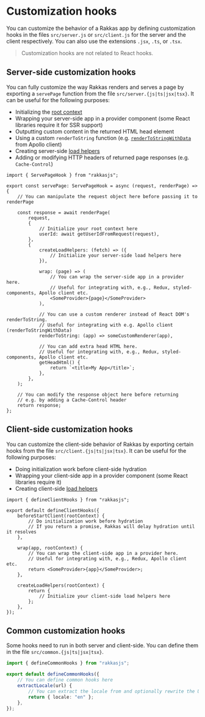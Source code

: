 
# Customization hooks

You can customize the behavior of a Rakkas app by defining customization hooks in the files `src/server.js` or `src/client.js` for the server and the client respectively. You can also use the extensions `.jsx`, `.ts`, or `.tsx`.

> Customization hooks are not related to React hooks.

## Server-side customization hooks <a id="server-side"/>

You can fully customize the way Rakkas renders and serves a page by exporting a `servePage` function from the file `src/server.{js|ts|jsx|tsx}`. It can be useful for the following purposes:

- Initializing the [root context](./layout-context#root-context)
- Wrapping your server-side app in a provider component (some React libraries require it for SSR support)
- Outputting custom content in the returned HTML head element
- Using a custom `renderToString` function (e.g. [`renderToStringWithData`](https://www.apollographql.com/docs/react/api/react/ssr/#rendertostringwithdata) from Apollo client)
- Creating server-side [load helpers](./load-helpers)
- Adding or modifying HTTP headers of returned page responses (e.g. `Cache-Control`)

```tsx
import { ServePageHook } from "rakkasjs";

export const servePage: ServePageHook = async (request, renderPage) => {
	// You can manipulate the request object here before passing it to renderPage

	const response = await renderPage(
		request,
		{
			// Initialize your root context here
			userId: await getUserIdFromRequest(request),
		},
		{
			createLoadHelpers: (fetch) => ({
				// Initialize your server-side load helpers here
			}),

			wrap: (page) => (
				// You can wrap the server-side app in a provider here.
				// Useful for integrating with, e.g., Redux, styled-components, Apollo client etc.
				<SomeProvider>{page}</SomeProvider>
			),

			// You can use a custom renderer instead of React DOM's renderToString.
			// Useful for integrating with e.g. Apollo client (renderToStringWithData)
			renderToString: (app) => someCustomRenderer(app),

			// You can add extra head HTML here.
			// Useful for integrating with, e.g., Redux, styled-components, Apollo client etc.
			getHeadHtml() {
				return `<title>My App</title>`;
			},
		},
	);

	// You can modify the response object here before returning
	// e.g. by adding a Cache-Control header
	return response;
};
```

## Client-side customization hooks <a id="client-side"/>

You can customize the client-side behavior of Rakkas by exporting certain hooks from the file `src/client.{js|ts|jsx|tsx}`. It can be useful for the following purposes:

- Doing initialization work before client-side hydration
- Wrapping your client-side app in a provider component (some React libraries require it)
- Creating client-side [load helpers](./load-helpers)

```tsx
import { defineClientHooks } from "rakkasjs";

export default defineClientHooks({
	beforeStartClient(rootContext) {
		// Do initialization work before hydration
		// If you return a promise, Rakkas will delay hydration until it resolves
	},

	wrap(app, rootContext) {
		// You can wrap the client-side app in a provider here.
		// Useful for integrating with, e.g., Redux, Apollo client etc.
		return <SomeProvider>{app}</SomeProvider>;
	},

	createLoadHelpers(rootContext) {
		return {
			// Initialize your client-side load helpers here
		};
	},
});
```

## Common customization hooks <a id="common"/>

Some hooks need to run in both server and client-side. You can define them in the file `src/common.{js|ts|jsx|tsx}`.

```ts
import { defineCommonHooks } from "rakkasjs";

export default defineCommonHooks({
	// You can define common hooks here
	extractLocale(url) {
		// You can extract the locale from and optionally rewrite the URL here
		return { locale: "en" };
	},
});
```
